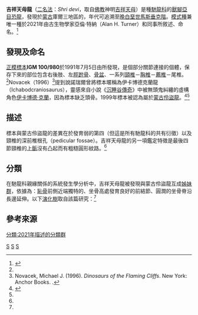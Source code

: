 {{Automatic Taxobox
| taxon = Shri
| fossil_range = [[晚白堊世|晚白堊世]][[馬斯垂克階|馬斯垂克階]]<br>~{{fossil range|72|71}}
| image = Shri devi.jpg
| image_caption = 復原圖
| authority = Turner ''et al.'', 2021
| type_species = '''吉祥天母龍<br>''Shri devi'''''
| type_species_authority = Turner ''et al.'', 2021
}}

'''吉祥天母龍'''（[[二名法|二名法]]：''Shri devi''，取自[[佛教|佛教]]神明[[吉祥天母|吉祥天母]]）是種[[馳龍科|馳龍科]]的[[獸腳亞目|獸腳亞目]][[恐龍|恐龍]]，發現於[[蒙古|蒙古]]庫爾三地區的{{link-en|西戈約特組|Barun Goyot Formation}}，年代可追溯至[[晚白堊世|晚白堊世]][[馬斯垂克階|馬斯垂克階]]。[[模式種|模式種]]兼唯一種於2021年由古生物學家亞倫·特納（Alan H. Turner）和同事所敘述、命名。<ref name="turner2021">{{Cite journal|last=Turner|first=Alan H.|last2=Montanari|first2=Shaena|last3=Norell|first3=Mark A.|year=2021|title=A New Dromaeosaurid from the Late Cretaceous Khulsan Locality of Mongolia|url=http://digitallibrary.amnh.org/bitstream/handle/2246/7251/N3965.pdf?sequence=1&isAllowed=y|journal=American Museum Novitates|volume=2020|issue=3965|pages=1–48|doi=10.1206/3965.1|issn=0003-0082|access-date=2021-02-25|archive-date=2021-01-21|archive-url=https://web.archive.org/web/20210121065136/http://digitallibrary.amnh.org/bitstream/handle/2246/7251/N3965.pdf?sequence=1&isAllowed=y|dead-url=no}}</ref>

==發現及命名==
[[正模標本|正模標本]]'''IGM 100/980'''於1991年7月5日由{{link-en|馬克·諾瑞爾|Mark Norell}}所發現，是個部分關節連接的個體，保存下來的部位包含右後肢、左[[脛跗骨|脛跗骨]]、[[骨盆|骨盆]]、一系列[[頸椎|頸椎]]－[[胸椎|胸椎]]－[[薦骨|薦椎]]－尾椎。<ref name="turner2021"/>Novacek（1996）<ref name="novacek1996">Novacek, Michael J. (1996). ''Dinosaurs of the Flaming Cliffs''. New York: Anchor Books. {{ISBN|0-385-47774-0}}.</ref>提到說諾瑞爾曾將標本暱稱為伊卡博德克蘭龍（Ichabodcraniosaurus），靈感來自小說《[[沉睡谷傳奇|沉睡谷傳奇]]》中被無頭鬼糾纏的虛構角色[[伊卡博德·克蘭|伊卡博德·克蘭]]，因為標本缺乏頭骨。1999年標本被認為屬於[[蒙古伶盜龍|蒙古伶盜龍]]。<ref name=norellmakovicky1999>{{cite journal|last1=Norell |first1=Mark A. |last2=Makovicky |first2=Peter J. |year=1999 |title=Important features of the dromaeosaurid skeleton II: information from newly collected specimens of ''Velociraptor mongoliensis'' |journal=American Museum Novitates |volume=3282 |pages=1–45 |hdl=2246/3025}}</ref><ref name="novacek1996"/>

==描述==
標本與蒙古伶盜龍的差異在於發育弱的第四{{link-en|轉子|trochanter}}（但這是所有馳龍科的共有衍徵）以及頸椎的深前椎根孔（pedicular fossae）。吉祥天母龍的另一項鑑定特徵是最後四節頸椎的[[上骺|上骺]]沒有凸起而有粗糙圓形紋路。<ref name="turner2021"/>

==分類==
在馳龍科親緣關係的系統發生學分析中，吉祥天母龍被發現與蒙古伶盜龍互成[[姊妹群|姊妹群]]，依據為：[[恥骨|恥骨]]前側近端獨特的{{link-en|小結節|Tubercle (bone)}}、坐骨高處發育良好的前結節、圓潤的坐骨脊沿長邊延伸。以下[[演化樹|演化樹]]取自該篇研究：<ref name="turner2021"/>

{{clade
|label1=[[馳龍科|馳龍科]] Dromaeosauridae
|1={{clade
 |1=[[大黑天神龍屬|大黑天神龍屬]] ''Mahakala''
 |2={{clade
  |1=[[半鳥亞科|半鳥亞科]] Unenlagiinae
  |2={{clade
   |1=[[佛舞龍屬|佛舞龍屬]] ''Shanag''
   |2={{clade
    |1=[[小盜龍類|小盜龍類]] Microraptoria
    |2={{clade
     |1=[[蜥鳥盜龍屬|蜥鳥盜龍屬]] ''Saurornitholestes''
     |2={{clade
      |1=[[斑比盜龍屬|斑比盜龍屬]] ''Bambiraptor''
      |2={{clade
       |1=[[馳龍亞科|馳龍亞科]] Dromaeosaurinae
       |label2=[[伶盜龍亞科|伶盜龍亞科]] Velociraptorinae
       |2={{clade
        |1={{clade
         |1=[[臨河盜龍屬|臨河盜龍屬]] ''Linheraptor''
         |2=[[白魔龍屬|白魔龍屬]] ''Tsaagan'' }}
        |2={{clade
         |1=[[恐爪龍屬|恐爪龍屬]] ''Deinonychus''
         |2={{clade
          |1=[[惡靈龍屬|惡靈龍屬]] ''Adasaurus'' 
          |2={{clade
           |1=[[巴拉烏爾龍屬|巴拉烏爾龍屬]] ''Balaur''
           |2={{clade
            |1=[[伶盜龍屬|伶盜龍屬]] ''Velociraptor''
            |2='''吉祥天母龍屬''Shri'''''

}} }} }} }} }} }} }} }} }} }} }} }} }}

==參考來源==
{{reflist}}

{{近鳥型恐龍|D.|state=expanded}}
{{Portalbar|生物學|恐龍}}

[[Category:上白堊紀恐龍|S]]
[[Category:亞洲恐龍|S]]
[[Category:伶盜龍亞科|S]]
[[分類:2021年描述的分類群|分類:2021年描述的分類群]]